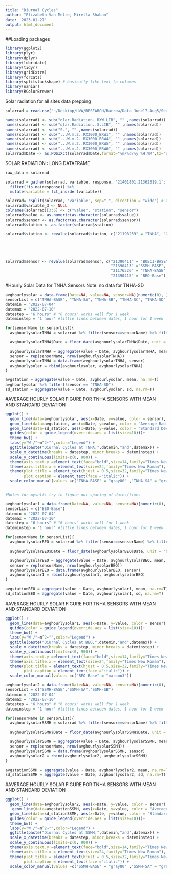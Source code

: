 ```yaml
---
title: "Diurnal Cycles"
author: "Elizabeth Van Metre, Mirella Shaban"
date: '2023-01-27'
output: html_document
---
```


##Loading packages
```r
library(ggplot2)
library(plyr)
library(dplyr)
library(lubridate)
library(tidyr)
library(gridExtra)
library(forcats)
library(splitstackshape) # basically like text to columns
library(naniar)
library(RColorBrewer)
```


Solar radiation for all sites data prepping
```r
solarrad = read.csv("~/Desktop/UVA/RESEARCH/Barrow/Data_June17-Aug5/Season_SOLARAD_6_19_22_9_20_22_2022_09_21_16_27_20_UTC_1.csv")

names(solarrad) <- sub("olar.Radiation..RXW.LIB", "" ,names(solarrad))
names(solarrad) <- sub("olar.Radiation..S.LIB", "" ,names(solarrad))
names(solarrad) <- sub("S.", "" ,names(solarrad))
names(solarrad) <- sub("...W.m.2..RX3000_BRW1", "" ,names(solarrad))
names(solarrad) <- sub("...W.m.2..RX3000_BRW4", "" ,names(solarrad))
names(solarrad) <- sub("...W.m.2..RX3000_BRW5", "" ,names(solarrad))
names(solarrad) <- sub("...W.m.2..RX3000_BRW6", "" ,names(solarrad))
solarrad$Date <- as.POSIXct(solarrad$Date,format="%m/%d/%y %H:%M",tz="UTC")
```

SOLAR RADIATION : LONG DATAFRAME
```r
raw_data = solarrad

solarrad = gather(solarrad, variable, response, '21401801.21362319.1':'21198259.21398620.1') %>%
  filter(!is.na(response)) %>%
  mutate(variable = fct_inorder(variable))

solarrad= cSplit(solarrad, 'variable', sep=".", direction = "wide") # texttocols, 
solarrad$variable_3 <- NULL
colnames(solarrad)[3:5] <- c("value", "station", "sensor")
solarrad$value <- as.numeric(as.character(solarrad$value)) 
solarrad$sensor <- as.factor(as.character(solarrad$sensor))
solarrad$station <- as.factor(solarrad$station)

solarrad$station <- revalue(solarrad$station, c("21198259" = "TNHA", "21401800" = "BUECI", "21401801" = "SSMH", "21401803" = "BEO"))





solarrad$sensor <- revalue(solarrad$sensor, c("21390411" = "BUECI-BASE", "21398618" = "BUCEI-SA", "21398624" = "BUECI-SB", "21362313" = "BUCEI-SC", "21362316" = "BUCEI-SD", "21362320" = "BUCEI-SE", "21398578" = "BUCEI-SF.01", "21398598" = "BUCEI-SF.02", 
                                              "21390413" ="SSMH-BASE", "21398622" = "SSMH-SA", "21362319" = "SSMH-SB", "21166008" = "SSMH-SC", "21393049" = "SSMH-SD" ,
                                              "21176526" = "TNHA-BASE", "21398620" = "TNHA-SA", "21398616"="TNHA-SB","21362315" = "TNHA-SD", "21362317" = "TNHA-SC", 
                                              "21390415" = "BEO-Base"))

```

#Hourly Solar Data for TNHA Sensors
Note: no data for TNHA-SD
```r
avghourlysolar = data.frame(Date=NA, value=NA, sensor=NA)[numeric(0), ]
sensorList = c("TNHA-BASE", "TNHA-SA", "TNHA-SB", "TNHA-SC", "TNHA-SD")
datemin = "2022-07-04"
datemax = "2022-07-10"
datestep = "6 hours" # "6 hours" works well for 1 week
dateminstep = "1 hour" #little lines between dates, 1 hour for 1 week

for(sensorName in sensorList){
  avghourlysolarTNHA = solarrad %>% filter(sensor==sensorName) %>% filter(as.Date(Date, "%Y-%m-%d") <= datemax) %>%                 filter(as.Date(Date, "%Y-%m-%d") >= datemin)

  avghourlysolarTNHA$Date = floor_date(avghourlysolarTNHA$Date, unit = "hours", week_start = getOption("lubridate.week.start",      7))

  avghourlysolarTNHA = aggregate(value ~ Date, avghourlysolarTNHA, mean, na.rm=T)
  sensor = rep(sensorName, nrow(avghourlysolarTNHA))
  avghourlysolarTNHA = data.frame(avghourlysolarTNHA, sensor)
  avghourlysolar = rbind(avghourlysolar, avghourlysolarTNHA)
}

```


```r
avgstation = aggregate(value ~ Date, avghourlysolar, mean, na.rm=T)
avghourlysolar %>% filter(!sensor == "TNHA-SD")
sd_station = aggregate(value ~ Date, avghourlysolar, sd, na.rm=T)
```

#AVERAGE HOURLY SOLAR FIGURE FOR TNHA SENSORS WITH MEAN AND STANDARD DEVIATION
```r

ggplot() +
  geom_line(data=avghourlysolar, aes(x=Date, y=value, color = sensor), size = 0.9) +
  geom_line(data=avgstation, aes(x=Date, y=value, color = "Average Radiation"), size = 3) +
  geom_line(data=sd_station, aes(x=Date, y=value, color = "Standard Deviation"), size = 3) +
  guides(color = guide_legend(override.aes = list(size=10)))+
  theme_bw() +
  labs(y="W /"~m^2~"",color="Legend") +
  ggtitle(paste("Diurnal Cycles at TNHA,",datemin,"and",datemax)) +
  scale_x_datetime(breaks = datestep, minor_breaks = dateminstep) +
  scale_y_continuous(limits=c(0, 900)) +
  theme(axis.text.y =element_text(face="bold",size=14,family="Times New Roman") ,axis.text.x=element_text(angle = 45, hjust = 1.0,face = "bold",size = 14,family="Times New Roman"), axis.line = element_line(colour = "black", size =0.5, linetype = "solid")) +
  theme(axis.title.x = element_text(size=24,family="Times New Roman"), axis.title.y = element_text(size=24,family="Times New Roman"), legend.text = element_text(size=16,family="Times New Roman"), legend.title = element_text(size=24,face="bold",family="Times New Roman")) +
  theme(plot.title = element_text(hjust = 0.5,size=32,family="Times New Roman"), 
        plot.caption = element_text(face ="italic")) +
  scale_color_manual(values =c("TNHA-BASE" = "gray80" ,"TNHA-SA" = "gray69", "TNHA-SB"="gray57", "TNHA-SC" = "gray45", "Average Radiation"="maroon3", "Standard Deviation" = "cyan3"))


#Notes for myself: try to figure out spacing of dates/times

```
```r
avghourlysolar1 = data.frame(Date=NA, value=NA, sensor=NA)[numeric(0), ]
sensorList = c("BEO-Base")
datemin = "2022-07-04"
datemax = "2022-07-10"
datestep = "6 hours" # "6 hours" works well for 1 week
dateminstep = "1 hour" #little lines between dates, 1 hour for 1 week

for(sensorName in sensorList){
  avghourlysolarBEO = solarrad %>% filter(sensor==sensorName) %>% filter(as.Date(Date, "%Y-%m-%d") <= datemax) %>%                 filter(as.Date(Date, "%Y-%m-%d") >= datemin)

  avghourlysolarBEO$Date = floor_date(avghourlysolarBEO$Date, unit = "hours", week_start = getOption("lubridate.week.start",      7))

  avghourlysolarBEO = aggregate(value ~ Date, avghourlysolarBEO, mean, na.rm=T)
  sensor = rep(sensorName, nrow(avghourlysolarBEO))
  avghourlysolarBEO = data.frame(avghourlysolarBEO, sensor)
  avghourlysolar1 = rbind(avghourlysolar1, avghourlysolarBEO)
}

```


```r
avgstationBEO = aggregate(value ~ Date, avghourlysolar1, mean, na.rm=T)
sd_stationBEO = aggregate(value ~ Date, avghourlysolar1, sd, na.rm=T)
```

#AVERAGE HOURLY SOLAR FIGURE FOR TNHA SENSORS WITH MEAN AND STANDARD DEVIATION

```r

ggplot() +
  geom_line(data=avghourlysolar1, aes(x=Date, y=value, color = sensor), size = 0.9) +
  guides(color = guide_legend(override.aes = list(size=10)))+
  theme_bw() +
  labs(y="W /"~m^2~"",color="Legend") +
  ggtitle(paste("Diurnal Cycles at BEO,",datemin,"and",datemax)) +
  scale_x_datetime(breaks = datestep, minor_breaks = dateminstep) +
  scale_y_continuous(limits=c(0, 900)) +
  theme(axis.text.y =element_text(face="bold",size=14,family="Times New Roman") ,axis.text.x=element_text(angle = 45, hjust = 1.0,face = "bold",size = 14,family="Times New Roman"), axis.line = element_line(colour = "black", size =0.5, linetype = "solid")) +
  theme(axis.title.x = element_text(size=24,family="Times New Roman"), axis.title.y = element_text(size=24,family="Times New Roman"), legend.text = element_text(size=16,family="Times New Roman"), legend.title = element_text(size=24,face="bold",family="Times New Roman")) +
  theme(plot.title = element_text(hjust = 0.5,size=32,family="Times New Roman"), 
        plot.caption = element_text(face ="italic")) +
  scale_color_manual(values =c("BEO-Base" = "maroon3"))
```
```r
avghourlysolar2 = data.frame(Date=NA, value=NA, sensor=NA)[numeric(0), ]
sensorList = c("SSMH-BASE","SSMH-SA","SSMH-SB")
datemin = "2022-07-04"
datemax = "2022-07-10"
datestep = "6 hours" # "6 hours" works well for 1 week
dateminstep = "1 hour" #little lines between dates, 1 hour for 1 week

for(sensorName in sensorList){
  avghourlysolarSSMH = solarrad %>% filter(sensor==sensorName) %>% filter(as.Date(Date, "%Y-%m-%d") <= datemax) %>%                 filter(as.Date(Date, "%Y-%m-%d") >= datemin)

  avghourlysolarSSMH$Date = floor_date(avghourlysolarSSMH$Date, unit = "hours", week_start = getOption("lubridate.week.start",      7))

  avghourlysolarSSMH = aggregate(value ~ Date, avghourlysolarSSMH, mean, na.rm=T)
  sensor = rep(sensorName, nrow(avghourlysolarSSMH))
  avghourlysolarSSMH = data.frame(avghourlysolarSSMH, sensor)
  avghourlysolar2 = rbind(avghourlysolar2, avghourlysolarSSMH)
}

```


```r
avgstationSSMH = aggregate(value ~ Date, avghourlysolar2, mean, na.rm=T)
sd_stationSSMH = aggregate(value ~ Date, avghourlysolar2, sd, na.rm=T)
```

#AVERAGE HOURLY SOLAR FIGURE FOR TNHA SENSORS WITH MEAN AND STANDARD DEVIATION

```r

ggplot() +
  geom_line(data=avghourlysolar2, aes(x=Date, y=value, color = sensor), size = 0.9) +
   geom_line(data=avgstationSSMH, aes(x=Date, y=value, color = "Average Radiation"), size = 3) +
  geom_line(data=sd_stationSSMH, aes(x=Date, y=value, color = "Standard Deviation"), size = 3) +
  guides(color = guide_legend(override.aes = list(size=10)))+
  theme_bw() +
  labs(y="W /"~m^2~"",color="Legend") +
  ggtitle(paste("Diurnal Cycles at SSMH,",datemin,"and",datemax)) +
  scale_x_datetime(breaks = datestep, minor_breaks = dateminstep) +
  scale_y_continuous(limits=c(0, 900)) +
  theme(axis.text.y =element_text(face="bold",size=14,family="Times New Roman") ,axis.text.x=element_text(angle = 45, hjust = 1.0,face = "bold",size = 14,family="Times New Roman"), axis.line = element_line(colour = "black", size =0.5, linetype = "solid")) +
  theme(axis.title.x = element_text(size=24,family="Times New Roman"), axis.title.y = element_text(size=24,family="Times New Roman"), legend.text = element_text(size=16,family="Times New Roman"), legend.title = element_text(size=24,face="bold",family="Times New Roman")) +
  theme(plot.title = element_text(hjust = 0.5,size=32,family="Times New Roman"), 
        plot.caption = element_text(face ="italic")) +
  scale_color_manual(values =c("SSMH-BASE" = "gray80" ,"SSMH-SA" = "gray69", "SSMH-SB"="gray57", "Average Radiation"="maroon3", "Standard Deviation" = "cyan3"))
```
